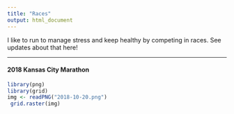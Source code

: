 ```yaml
---
title: "Races"
output: html_document
---
```


I like to run to manage stress and keep healthy by competing in races. See updates about that here!

***

#### 2018 Kansas City Marathon

```r
library(png)
library(grid)
img <- readPNG("2018-10-20.png")
 grid.raster(img)
```


